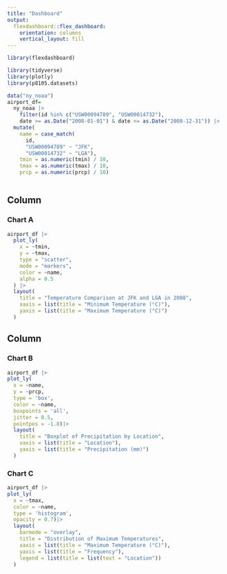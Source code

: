 ```yaml
---
title: "Dashboard"
output: 
  flexdashboard::flex_dashboard:
    orientation: columns
    vertical_layout: fill
---
```


```r
library(flexdashboard)

library(tidyverse)
library(plotly)
library(p8105.datasets)
```

```r
data("ny_noaa")
airport_df=
  ny_noaa |>
    filter(id %in% c("USW00094789", "USW00014732"),
    date >= as.Date("2008-01-01") & date <= as.Date("2008-12-31")) |>
  mutate(
    name = case_match(
      id,
      "USW00094789" ~ "JFK",
      "USW00014732" ~ "LGA"),
    tmin = as.numeric(tmin) / 10,
    tmax = as.numeric(tmax) / 10,
    prcp = as.numeric(prcp) / 10)
  
```

Column {data-width=650}
-----------------------------------------------------------------------

### Chart A

```r
airport_df |>
  plot_ly(
    x = ~tmin, 
    y = ~tmax,
    type = "scatter", 
    mode = "markers", 
    color = ~name,
    alpha = 0.5
  ) |>
  layout(
    title = "Temperature Comparison at JFK and LGA in 2008",
    xaxis = list(title = "Minimum Temperature (°C)"),
    yaxis = list(title = "Maximum Temperature (°C)")
  )
```

Column {data-width=350}
-----------------------------------------------------------------------

### Chart B

```r
airport_df |>
plot_ly(
  x = ~name,
  y = ~prcp,
  type = 'box',
  color = ~name,
  boxpoints = 'all', 
  jitter = 0.5,     
  pointpos = -1.8)|>
  layout(
    title = "Boxplot of Precipitation by Location",
    xaxis = list(title = "Location"),
    yaxis = list(title = "Precipitation (mm)")
  )
```

### Chart C

```r
airport_df |>
plot_ly(
  x = ~tmax, 
  color = ~name, 
  type = 'histogram',
  opacity = 0.7)|>
  layout(
    barmode = "overlay",
    title = "Distribution of Maximum Temperatures",
    xaxis = list(title = "Maximum Temperature (°C)"),
    yaxis = list(title = "Frequency"),
    legend = list(title = list(text = "Location"))
  )
```

